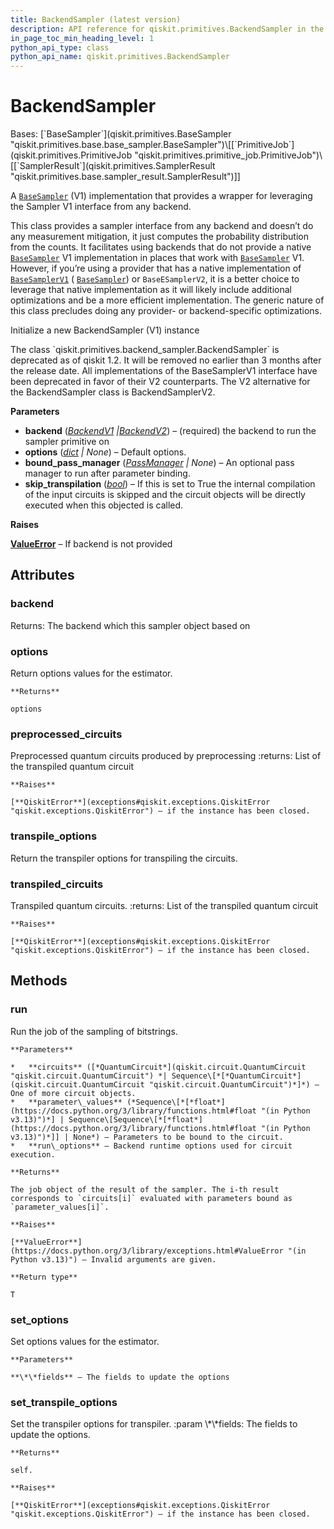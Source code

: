 ```yaml
---
title: BackendSampler (latest version)
description: API reference for qiskit.primitives.BackendSampler in the latest version of qiskit
in_page_toc_min_heading_level: 1
python_api_type: class
python_api_name: qiskit.primitives.BackendSampler
---
```


# BackendSampler

<Class id="qiskit.primitives.BackendSampler" isDedicatedPage={true} github="https://github.com/Qiskit/qiskit/tree/stable/1.2/qiskit/primitives/backend_sampler.py#L34-L222" signature="qiskit.primitives.BackendSampler(backend, options=None, bound_pass_manager=None, skip_transpilation=False)" modifiers="class">
  Bases: [`BaseSampler`](qiskit.primitives.BaseSampler "qiskit.primitives.base.base_sampler.BaseSampler")\[[`PrimitiveJob`](qiskit.primitives.PrimitiveJob "qiskit.primitives.primitive_job.PrimitiveJob")\[[`SamplerResult`](qiskit.primitives.SamplerResult "qiskit.primitives.base.sampler_result.SamplerResult")]]

  A [`BaseSampler`](qiskit.primitives.BaseSampler "qiskit.primitives.BaseSampler") (V1) implementation that provides a wrapper for leveraging the Sampler V1 interface from any backend.

  This class provides a sampler interface from any backend and doesn’t do any measurement mitigation, it just computes the probability distribution from the counts. It facilitates using backends that do not provide a native [`BaseSampler`](qiskit.primitives.BaseSampler "qiskit.primitives.BaseSampler") V1 implementation in places that work with [`BaseSampler`](qiskit.primitives.BaseSampler "qiskit.primitives.BaseSampler") V1. However, if you’re using a provider that has a native implementation of [`BaseSamplerV1`](qiskit.primitives.BaseSamplerV1 "qiskit.primitives.BaseSamplerV1") ( [`BaseSampler`](qiskit.primitives.BaseSampler "qiskit.primitives.BaseSampler")) or `BaseESamplerV2`, it is a better choice to leverage that native implementation as it will likely include additional optimizations and be a more efficient implementation. The generic nature of this class precludes doing any provider- or backend-specific optimizations.

  Initialize a new BackendSampler (V1) instance

  <Admonition title="Deprecated since version 1.2" type="danger">
    The class `qiskit.primitives.backend_sampler.BackendSampler` is deprecated as of qiskit 1.2. It will be removed no earlier than 3 months after the release date. All implementations of the BaseSamplerV1 interface have been deprecated in favor of their V2 counterparts. The V2 alternative for the BackendSampler class is BackendSamplerV2.
  </Admonition>

  **Parameters**

  *   **backend** ([*BackendV1*](qiskit.providers.BackendV1 "qiskit.providers.BackendV1")  *|*[*BackendV2*](qiskit.providers.BackendV2 "qiskit.providers.BackendV2")) – (required) the backend to run the sampler primitive on
  *   **options** ([*dict*](https://docs.python.org/3/library/stdtypes.html#dict "(in Python v3.13)") *| None*) – Default options.
  *   **bound\_pass\_manager** ([*PassManager*](qiskit.transpiler.PassManager "qiskit.transpiler.PassManager") *| None*) – An optional pass manager to run after parameter binding.
  *   **skip\_transpilation** ([*bool*](https://docs.python.org/3/library/functions.html#bool "(in Python v3.13)")) – If this is set to True the internal compilation of the input circuits is skipped and the circuit objects will be directly executed when this objected is called.

  **Raises**

  [**ValueError**](https://docs.python.org/3/library/exceptions.html#ValueError "(in Python v3.13)") – If backend is not provided

  ## Attributes

  ### backend

  <Attribute id="qiskit.primitives.BackendSampler.backend">
    Returns: The backend which this sampler object based on
  </Attribute>

  ### options

  <Attribute id="qiskit.primitives.BackendSampler.options">
    Return options values for the estimator.

    **Returns**

    options
  </Attribute>

  ### preprocessed\_circuits

  <Attribute id="qiskit.primitives.BackendSampler.preprocessed_circuits">
    Preprocessed quantum circuits produced by preprocessing :returns: List of the transpiled quantum circuit

    **Raises**

    [**QiskitError**](exceptions#qiskit.exceptions.QiskitError "qiskit.exceptions.QiskitError") – if the instance has been closed.
  </Attribute>

  ### transpile\_options

  <Attribute id="qiskit.primitives.BackendSampler.transpile_options">
    Return the transpiler options for transpiling the circuits.
  </Attribute>

  ### transpiled\_circuits

  <Attribute id="qiskit.primitives.BackendSampler.transpiled_circuits">
    Transpiled quantum circuits. :returns: List of the transpiled quantum circuit

    **Raises**

    [**QiskitError**](exceptions#qiskit.exceptions.QiskitError "qiskit.exceptions.QiskitError") – if the instance has been closed.
  </Attribute>

  ## Methods

  ### run

  <Function id="qiskit.primitives.BackendSampler.run" github="https://github.com/Qiskit/qiskit/tree/stable/1.2/qiskit/primitives/base/base_sampler.py#L111-L142" signature="run(circuits, parameter_values=None, **run_options)">
    Run the job of the sampling of bitstrings.

    **Parameters**

    *   **circuits** ([*QuantumCircuit*](qiskit.circuit.QuantumCircuit "qiskit.circuit.QuantumCircuit") *| Sequence\[*[*QuantumCircuit*](qiskit.circuit.QuantumCircuit "qiskit.circuit.QuantumCircuit")*]*) – One of more circuit objects.
    *   **parameter\_values** (*Sequence\[*[*float*](https://docs.python.org/3/library/functions.html#float "(in Python v3.13)")*] | Sequence\[Sequence\[*[*float*](https://docs.python.org/3/library/functions.html#float "(in Python v3.13)")*]] | None*) – Parameters to be bound to the circuit.
    *   **run\_options** – Backend runtime options used for circuit execution.

    **Returns**

    The job object of the result of the sampler. The i-th result corresponds to `circuits[i]` evaluated with parameters bound as `parameter_values[i]`.

    **Raises**

    [**ValueError**](https://docs.python.org/3/library/exceptions.html#ValueError "(in Python v3.13)") – Invalid arguments are given.

    **Return type**

    T
  </Function>

  ### set\_options

  <Function id="qiskit.primitives.BackendSampler.set_options" github="https://github.com/Qiskit/qiskit/tree/stable/1.2/qiskit/primitives/base/base_primitive.py#L39-L45" signature="set_options(**fields)">
    Set options values for the estimator.

    **Parameters**

    **\*\*fields** – The fields to update the options
  </Function>

  ### set\_transpile\_options

  <Function id="qiskit.primitives.BackendSampler.set_transpile_options" github="https://github.com/Qiskit/qiskit/tree/stable/1.2/qiskit/primitives/backend_sampler.py#L130-L139" signature="set_transpile_options(**fields)">
    Set the transpiler options for transpiler. :param \*\*fields: The fields to update the options.

    **Returns**

    self.

    **Raises**

    [**QiskitError**](exceptions#qiskit.exceptions.QiskitError "qiskit.exceptions.QiskitError") – if the instance has been closed.
  </Function>
</Class>

